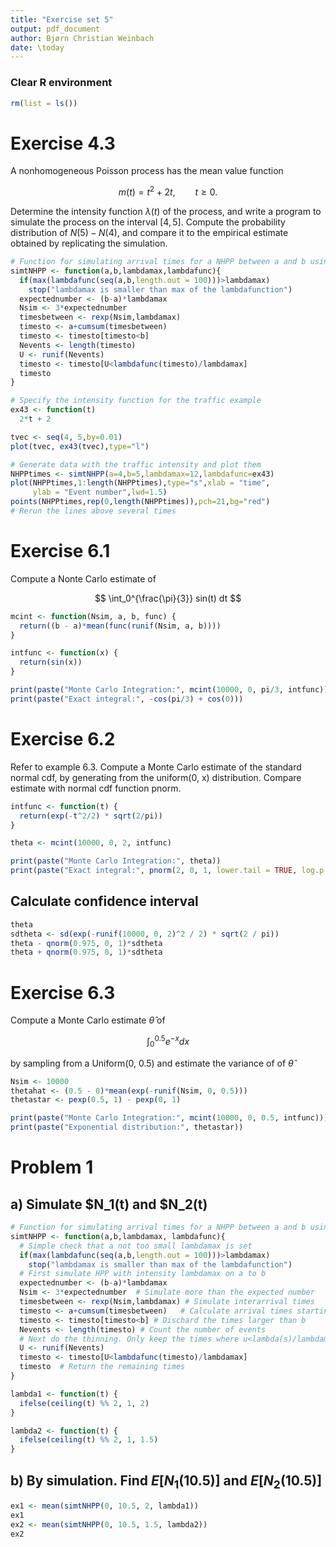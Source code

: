 ```yaml
---
title: "Exercise set 5"
output: pdf_document
author: Bjørn Christian Weinbach
date: \today
---
```


### Clear R environment

```r
rm(list = ls())
```

# Exercise 4.3

A nonhomogeneous Poisson process has the mean value function

$$
m(t) = t^2 + 2t, \qquad t \geq 0.
$$

Determine the intensity function $\lambda(t)$ of the process, and write
a program to simulate the process on the interval $[4,5]$. Compute the probability distribution of  $N(5) - N(4)$, and compare it to the empirical estimate obtained by replicating the simulation.

```r
# Function for simulating arrival times for a NHPP between a and b using thinning
simtNHPP <- function(a,b,lambdamax,lambdafunc){
  if(max(lambdafunc(seq(a,b,length.out = 100)))>lambdamax)
    stop("lambdamax is smaller than max of the lambdafunction")
  expectednumber <- (b-a)*lambdamax  
  Nsim <- 3*expectednumber
  timesbetween <- rexp(Nsim,lambdamax) 
  timesto <- a+cumsum(timesbetween)
  timesto <- timesto[timesto<b]
  Nevents <- length(timesto)
  U <- runif(Nevents)
  timesto <- timesto[U<lambdafunc(timesto)/lambdamax]  
  timesto
}

# Specify the intensity function for the traffic example
ex43 <- function(t)
  2*t + 2

tvec <- seq(4, 5,by=0.01)
plot(tvec, ex43(tvec),type="l")
```

```r
# Generate data with the traffic intensity and plot them
NHPPtimes <- simtNHPP(a=4,b=5,lambdamax=12,lambdafunc=ex43)
plot(NHPPtimes,1:length(NHPPtimes),type="s",xlab = "time", 
     ylab = "Event number",lwd=1.5)
points(NHPPtimes,rep(0,length(NHPPtimes)),pch=21,bg="red")
# Rerun the lines above several times
```


# Exercise 6.1

Compute a Nonte Carlo estimate of 

$$
\int_0^{\frac{\pi}{3}} sin(t) dt
$$

```r
mcint <- function(Nsim, a, b, func) {
  return((b - a)*mean(func(runif(Nsim, a, b))))
}

intfunc <- function(x) {
  return(sin(x))
}

print(paste("Monte Carlo Integration:", mcint(10000, 0, pi/3, intfunc)))
print(paste("Exact integral:", -cos(pi/3) + cos(0)))
```

# Exercise 6.2

Refer to example 6.3. Compute a Monte Carlo estimate of the standard normal cdf,
by generating from the uniform(0, x) distribution. Compare estimate with normal
cdf function pnorm.

```r
intfunc <- function(t) {
  return(exp(-t^2/2) * sqrt(2/pi))
}

theta <- mcint(10000, 0, 2, intfunc)

print(paste("Monte Carlo Integration:", theta))
print(paste("Exact integral:", pnorm(2, 0, 1, lower.tail = TRUE, log.p = FALSE)))
```

## Calculate confidence interval

```r
theta
sdtheta <- sd(exp(-runif(10000, 0, 2)^2 / 2) * sqrt(2 / pi))
theta - qnorm(0.975, 0, 1)*sdtheta
theta + qnorm(0.975, 0, 1)*sdtheta
```

# Exercise 6.3

Compute a Monte Carlo estimate $\hat{\theta}$ of

$$
\int_{0}^{0.5} e^{-x} dx
$$

by sampling from a Uniform(0, 0.5) and estimate the variance of of $\hat{\theta}$

```r
Nsim <- 10000
thetahat <- (0.5 - 0)*mean(exp(-runif(Nsim, 0, 0.5)))
thetastar <- pexp(0.5, 1) - pexp(0, 1)

print(paste("Monte Carlo Integration:", mcint(10000, 0, 0.5, intfunc)))
print(paste("Exponential distribution:", thetastar))
```

# Problem 1

## a) Simulate $N_1(t) and $N_2(t)
```r
# Function for simulating arrival times for a NHPP between a and b using thinning
simtNHPP <- function(a,b,lambdamax, lambdafunc){
  # Simple check that a not too small lambdamax is set
  if(max(lambdafunc(seq(a,b,length.out = 100)))>lambdamax)
    stop("lambdamax is smaller than max of the lambdafunction")
  # First simulate HPP with intensity lambdamax on a to b
  expectednumber <- (b-a)*lambdamax  
  Nsim <- 3*expectednumber  # Simulate more than the expected number
  timesbetween <- rexp(Nsim,lambdamax) # Simulate interarrival times
  timesto <- a+cumsum(timesbetween)   # Calculate arrival times starting at a
  timesto <- timesto[timesto<b] # Dischard the times larger than b
  Nevents <- length(timesto) # Count the number of events
  # Next do the thinning. Only keep the times where u<lambda(s)/lambdamax
  U <- runif(Nevents)
  timesto <- timesto[U<lambdafunc(timesto)/lambdamax]  
  timesto  # Return the remaining times
}

lambda1 <- function(t) {
  ifelse(ceiling(t) %% 2, 1, 2)
}

lambda2 <- function(t) {
  ifelse(ceiling(t) %% 2, 1, 1.5)
}
```

## b) By simulation. Find $E[N_1(10.5)]$ and $E[N_2(10.5)]$

```r
ex1 <- mean(simtNHPP(0, 10.5, 2, lambda1))
ex1
ex2 <- mean(simtNHPP(0, 10.5, 1.5, lambda2))
ex2
```